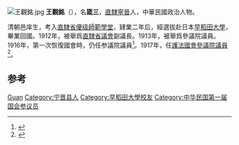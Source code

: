 [[File:王觀銘.jpg|thumb]]
'''王觀銘'''（{{bd|1879年||？}}），名'''箴三'''，[[直隸|直隸]][[寧晉|寧晉]]人，中華民國政治人物。

清朝邑庠生，考入[[直隸省優级師範學堂|直隸省優级師範學堂]]，肄業二年后，經選拔赴日本[[早稻田大學|早稻田大學]]，畢業回國。1912年，被舉爲[[直隸省議會|直隸省議會]]副議長。1913年，被舉爲參議院議員。1916年，第一次恢復國會時，仍任参議院議員<ref name="李守孔1977">{{cite book|author=李守孔|title=民初之國會|url=http://books.google.com/books?id=hHkvAQAAIAAJ|year=1977|publisher=正中書局|page=147}}</ref>。1917年，任[[護法國會參議院議員|護法國會參議院議員]]<ref name="谢彬戴季陶2007">{{cite book|author1=谢彬|author2=戴季陶|title=民国政党史|url=http://books.google.com/books?id=Pww4AQAAIAAJ|year=2007|publisher=中华书局|isbn=978-7-101-05531-3|page=42}}</ref>。

== 参考 ==
{{reflist}}

{{中国政治人物小作品}}

{{Authority control}}
{{DEFAULTSORT:Wang王}}
[[Category:王姓|Guan]]
[[Category:宁晋县人|Category:宁晋县人]]
[[Category:早稻田大學校友|Category:早稻田大學校友]]
[[Category:中华民国第一届国会参议员|Category:中华民国第一届国会参议员]]